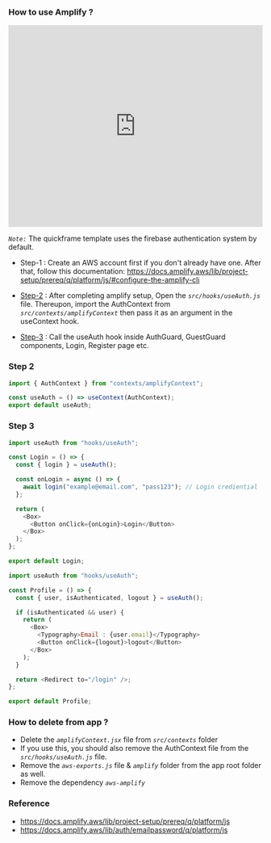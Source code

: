 ### How to use Amplify ?

<iframe
  width="100%"
  height="400"
  src="https://www.youtube.com/embed/9aTv4yR5yrc"
  title="YouTube video player"
  frameBorder="0"
  allow="accelerometer; autoplay; clipboard-write; encrypted-media; gyroscope; picture-in-picture; web-share"
  allowFullScreen
></iframe>

_`Note:`_ The quickframe template uses the firebase authentication system by default.

- Step-1 : Create an AWS account first if you don't already have one. After that, follow this documentation: https://docs.amplify.aws/lib/project-setup/prereq/q/platform/js/#configure-the-amplify-cli

- [Step-2](#step-2) : After completing amplify setup, Open the _`src/hooks/useAuth.js`_ file. Thereupon, import the AuthContext from _`src/contexts/amplifyContext`_ then pass it as an argument in the useContext hook.

- [Step-3](#step-3) : Call the useAuth hook inside AuthGuard, GuestGuard components, Login, Register page etc.

### Step 2

```js mark=1,3[34:44]
import { AuthContext } from "contexts/amplifyContext";

const useAuth = () => useContext(AuthContext);
export default useAuth;
```

### Step 3

```js login.jsx
import useAuth from "hooks/useAuth";

const Login = () => {
  const { login } = useAuth();

  const onLogin = async () => {
    await login("example@email.com", "pass123"); // Login crediential
  };

  return (
    <Box>
      <Button onClick={onLogin}>Login</Button>
    </Box>
  );
};

export default Login;
```

```js profile.jsx
import useAuth from "hooks/useAuth";

const Profile = () => {
  const { user, isAuthenticated, logout } = useAuth();

  if (isAuthenticated && user) {
    return (
      <Box>
        <Typography>Email : {user.email}</Typography>
        <Button onClick={logout}>logout</Button>
      </Box>
    );
  }

  return <Redirect to="/login" />;
};

export default Profile;
```

### How to delete from app ?

- Delete the _`amplifyContext.jsx`_ file from _`src/contexts`_ folder
- If you use this, you should also remove the AuthContext file from the _`src/hooks/useAuth.js`_ file.
- Remove the _`aws-exports.js`_ file & _`amplify`_ folder from the app root folder as well.
- Remove the dependency _`aws-amplify`_

### Reference

- https://docs.amplify.aws/lib/project-setup/prereq/q/platform/js
- https://docs.amplify.aws/lib/auth/emailpassword/q/platform/js
